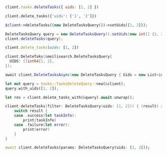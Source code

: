 <CodeGroup>

```javascript JS
client.tasks.deleteTasks({ uids: [1, 2] })
```

```python Python
client.delete_tasks({'uids': ['1', '2']})
```

```php PHP
$client->deleteTasks((new DeleteTasksQuery())->setUids([1, 2]));
```

```java Java
DeleteTasksQuery query = new DeleteTasksQuery().setUids(new int[] {1, 2})
client.deleteTasks(query);
```

```ruby Ruby
client.delete_tasks(uids: [1, 2])
```

```go Go
client.DeleteTaks(&meilisearch.DeleteTasksQuery{
  UIDS: []int64{1, 2},
});
```

```csharp C#
await client.DeleteTasksAsync(new DeleteTasksQuery { Uids = new List<int> { 1, 2 } });
```

```rust Rust
let mut query = tasks::TasksDeleteQuery::new(&client);
query.with_uids([1, 2]);

let res = client.delete_tasks_with(&query).await.unwrap();
```

```swift Swift
client.deleteTasks(filter: DeleteTasksQuery(uids: [1, 2])) { (result) in
    switch result {
    case .success(let taskInfo):
        print(taskInfo)
    case .failure(let error):
        print(error)
    }
}
```

```dart Dart
await client.deleteTasks(params: DeleteTasksQuery(uids: [1, 2]));
```
</CodeGroup>